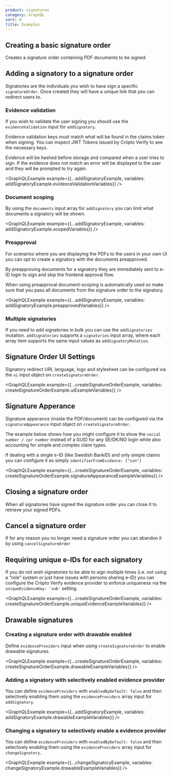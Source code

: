 ```yaml
---
product: signatures
category: GraphQL
sort: 0
title: Examples
---
```




## Creating a basic signature order


Creates a signature order containing PDF documents to be signed.

<GraphQLExample example={createSignatureOrderExample} />

## Adding a signatory to a signature order


Signatories are the individuals you wish to have sign a specific `signatureOrder`. Once created they will have a unique link that you can redirect users to.

<GraphQLExample example={addSignatoryExample} />

### Evidence validation

If you wish to validate the user signing you should use the `evidenceValidation` input for `addSignatory`.

Evidence validation keys must match what will be found in the claims token when signing. You can inspect JWT Tokens issued by Criipto Verify to see the necessary keys.

Evidence will be hashed before storage and compared when a user tries to sign. If the evidence does not match an error will be displayed to the user and they will be prompted to try again.

<GraphQLExample example={{...addSignatoryExample, variables: addSignatoryExample.evidenceValidationVariables}} />

### Document scoping

By using the `documents` input array for `addSignatory` you can limit what documents a signatory will be shown.

<GraphQLExample example={{...addSignatoryExample, variables: addSignatoryExample.scopedVariables}} />

### Preapproval

For scenarios where you are displaying the PDFs to the users in your own UI you can opt to create a signatory with the documents preapproved.

By preapproving documents for a signatory they are immediately sent to e-ID login to sign and skip the frontend approval flow.

When using preapproval document-scoping is automatically used so make sure that you pass all documents from the signature order to the signatory.

<GraphQLExample example={{...addSignatoryExample, variables: addSignatoryExample.preapprovedVariables}} />

### Multiple signatories


If you need to add signatories in bulk you can use the `addSignatories` mutation.
`addSignatories` supports a `signatories` input array, where each array item supports the same input values as `addSignatoryMutation`.

<GraphQLExample example={addSignatoriesExample} />

## Signature Order UI Settings

Signatory redirect URI, language, logo and stylesheet can be configured via the `ui` input object on `createSignatureOrder`.

<GraphQLExample example={{...createSignatureOrderExample, variables: createSignatureOrderExample.uiExampleVariables}} />

## Signature Apperance

Signature apperance (inside the PDF/document) can be configured via the `signatureAppearance` input object on `createSignatureOrder`.

The example below shows how you might configure it to show the `social number / cpr number` instead of a GUID for any SE/DK/NO login while also accounting for simple and complex claim types.

If dealing with a single e-ID (like Swedish BankID) and only simple claims you can configure it as simply `identifierFromEvidence: ["ssn"]`

<GraphQLExample example={{...createSignatureOrderExample, variables: createSignatureOrderExample.signatureAppearanceExampleVariables}} />

## Closing a signature order


When all signatories have signed the signature order you can close it to retrieve your signed PDFs.

<GraphQLExample example={closeSignatureOrderExample} />

## Cancel a signature order


If for any reason you no longer need a signature order you can abandon it by using `cancelSignatureOrder`

<GraphQLExample example={cancelSignatureOrderExample} />

## Requiring unique e-IDs for each signatory

If you do not wish signatories to be able to sign multiple times (i.e. not using a "role" system or just have issues with persons sharing e-ID)
you can configure the Criipto Verify evidence provider to enforce uniqueness via the `uniqueEvidenceKey: 'sub'` setting.

<GraphQLExample example={{...createSignatureOrderExample, variables: createSignatureOrderExample.uniqueEvidenceExampleVariables}} />

## Drawable signatures

### Creating a signature order with drawable enabled

Define `evidenceProviders` input when using `createSignatureOrder` to enable drawable signatures.

<GraphQLExample example={{...createSignatureOrderExample, variables: createSignatureOrderExample.drawableExampleVariables}} />

### Adding a signatory with selectively enabled evidence provider

You can define `evidenceProviders` with `enabledByDefault: false` and then selectively enabling them using the `evidenceProviders` array input for `addSignatory`.

<GraphQLExample example={{...addSignatoryExample, variables: addSignatoryExample.drawableExampleVariables}} />

### Changing a signatory to selectively enable a evidence provider


You can define `evidenceProviders` with `enabledByDefault: false` and then selectively enabling them using the `evidenceProviders` array input for `changeSignatory`.

<GraphQLExample example={{...changeSignatoryExample, variables: changeSignatoryExample.drawableExampleVariables}} />